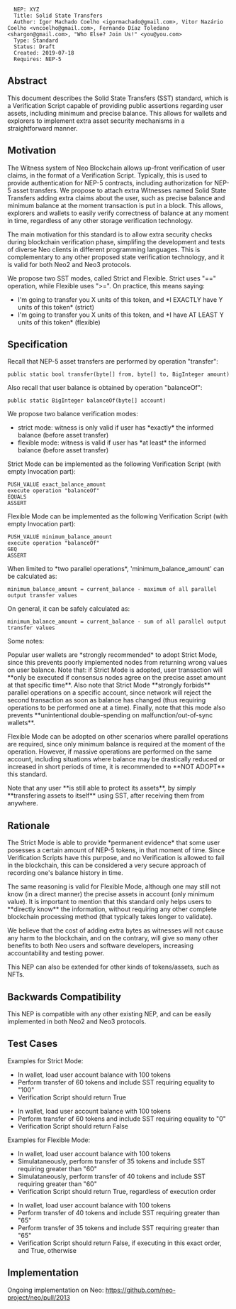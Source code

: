 <pre>
  NEP: XYZ
  Title: Solid State Transfers
  Author: Igor Machado Coelho <igormachado@gmail.com>, Vitor Nazário Coelho <vncoelho@gmail.com>, Fernando Díaz Toledano <shargon@gmail.com>, "Who Else? Join Us!" <you@you.com>
  Type: Standard
  Status: Draft
  Created: 2019-07-18
  Requires: NEP-5
</pre>

==Abstract==

This document describes the Solid State Transfers (SST) standard, which is a Verification Script
capable of providing public assertions regarding user assets, including minimum and precise balance.
This allows for wallets and explorers to implement extra asset security mechanisms in a straightforward manner.

==Motivation==

The Witness system of Neo Blockchain allows up-front verification of user claims, in the format of a Verification Script.
Typically, this is used to provide authentication for NEP-5 contracts, including authorization for NEP-5 asset transfers.
We propose to attach extra Witnesses named Solid State Transfers adding extra claims about the user, 
such as precise balance and minimum balance at the moment transaction is put in a block.
This allows, explorers and wallets to easily verify correctness of balance at any moment in time, regardless of any other
storage verification technology. 

The main motivation for this standard is to allow extra security checks during blockchain verification phase, simplifing the development
and tests of diverse Neo clients in different programming languages.
This is complementary to any other proposed state verification technology, and it is valid for both Neo2 and Neo3 protocols.

We propose two SST modes, called Strict and Flexible.
Strict uses "==" operation, while Flexible uses ">=".
On practice, this means saying:

* I'm going to transfer you X units of this token, and *I EXACTLY have Y units of this token* (strict)
* I'm going to transfer you X units of this token, and *I have AT LEAST Y units of this token* (flexible)

==Specification==

Recall that NEP-5 asset transfers are performed by operation "transfer":

<pre>
public static bool transfer(byte[] from, byte[] to, BigInteger amount)
</pre>

Also recall that user balance is obtained by operation "balanceOf":

<pre>
public static BigInteger balanceOf(byte[] account)
</pre>

We propose two balance verification modes:
* strict mode: witness is only valid if user has *exactly* the informed balance (before asset transfer)
* flexible mode: witness is valid if user has *at least* the informed balance (before asset transfer)

Strict Mode can be implemented as the following Verification Script (with empty Invocation part):

<code>
PUSH_VALUE exact_balance_amount<br>
execute operation "balanceOf"<br>
EQUALS<br>
ASSERT<br>
</code>

Flexible Mode can be implemented as the following Verification Script (with empty Invocation part):

<code>
PUSH_VALUE minimum_balance_amount<br>
execute operation "balanceOf"<br>
GEQ<br>
ASSERT<br>
</code>

When limited to *two parallel operations*, 'minimum_balance_amount' can be calculated as:

<code>
minimum_balance_amount = current_balance - maximum of all parallel output transfer values
</code>

On general, it can be safely calculated as:

<code>
minimum_balance_amount = current_balance - sum of all parallel output transfer values
</code>

Some notes:

Popular user wallets are *strongly recommended* to adopt Strict Mode, since this prevents poorly implemented nodes
from returning wrong values on user balance. Note that: if Strict Mode is adopted, user transaction will **only be executed
if consensus nodes agree on the precise asset amount at that specific time**.
Also note that Strict Mode **strongly forbids** parallel operations on a specific account, since network will reject the second
transaction as soon as balance has changed (thus requiring operations to be performed one at a time).
Finally, note that this mode also prevents **unintentional double-spending on malfunction/out-of-sync wallets**.

Flexible Mode can be adopted on other scenarios where parallel operations are required, since only minimum balance is required
at the moment of the operation. However, if massive operations are performed on the same account, including situations where balance
may be drastically reduced or increased in short periods of time, it is recommended to **NOT ADOPT** this standard.

Note that any user **is still able to protect its assets**, by simply **transfering assets to itself** using SST, after receiving them from anywhere.

==Rationale==

The Strict Mode is able to provide *permanent evidence* that some user posesses a certain amount of NEP-5 tokens, in that moment of time.
Since Verification Scripts have this purpose, and no Verification is allowed to fail in the blockchain, this can be considered a very secure
approach of recording one's balance history in time.

The same reasoning is valid for Flexible Mode, although one may still not know (in a direct manner) the precise assets in account (only minimum value).
It is important to mention that this standard only helps users to **directly know** the information, without requiring any other complete blockchain processing
method (that typically takes longer to validate).

We believe that the cost of adding extra bytes as witnesses will not cause any harm to the blockchain, and on the contrary, will give so many other benefits 
to both Neo users and software developers, increasing accountability and testing power.

This NEP can also be extended for other kinds of tokens/assets, such as NFTs.

==Backwards Compatibility==

This NEP is compatible with any other existing NEP, and can be easily implemented in both Neo2 and Neo3 protocols.

==Test Cases==

Examples for Strict Mode:

* In wallet, load user account balance with 100 tokens
* Perform transfer of 60 tokens and include SST requiring equality to "100"
* Verification Script should return True

* In wallet, load user account balance with 100 tokens
* Perform transfer of 60 tokens and include SST requiring equality to "0"
* Verification Script should return False

Examples for Flexible Mode:

* In wallet, load user account balance with 100 tokens
* Simulataneously, perform transfer of 35 tokens and include SST requiring greater than "60"
* Simulataneously, perform transfer of 40 tokens and include SST requiring greater than "60"
* Verification Script should return True, regardless of execution order

* In wallet, load user account balance with 100 tokens
* Perform transfer of 40 tokens and include SST requiring greater than "65"
* Perform transfer of 35 tokens and include SST requiring greater than "65"
* Verification Script should return False, if executing in this exact order, and True, otherwise


==Implementation==

Ongoing implementation on Neo: https://github.com/neo-project/neo/pull/2013